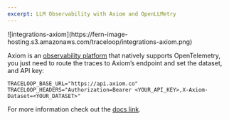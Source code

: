 ```yaml
---
excerpt: LLM Observability with Axiom and OpenLLMetry
---
```


<Frame>
![integrations-axiom](https://fern-image-hosting.s3.amazonaws.com/traceloop/integrations-axiom.png)
</Frame>

Axiom is an [observability platform](https://axiom.co/) that natively supports OpenTelemetry, you just need to route the traces to Axiom’s endpoint and set the dataset, and API key:

```
TRACELOOP_BASE_URL="https://api.axiom.co"
TRACELOOP_HEADERS="Authorization=Bearer <YOUR_API_KEY>,X-Axiom-Dataset=<YOUR_DATASET>"
```

For more information check out the [docs link](https://axiom.co/docs/send-data/opentelemetry).